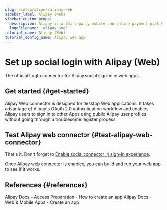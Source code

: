 ```yaml
---
slug: /integrations/alipay-web
sidebar_label: Alipay (Web)
sidebar_custom_props:
  description: Alipay is a third-party mobile and online payment platform.
  logoFilename: 'alipay.svg'
tutorial_name: Alipay (Web)
tutorial_config_name: Alipay web app
---
```




# Set up social login with Alipay (Web)

The official Logto connector for Alipay social sign-in in web apps.

<GuideTip />

## Get started \{#get-started}

Alipay Web connector is designed for desktop Web applications. It takes advantage of Alipay's OAuth 2.0 authentication workflow and enables Alipay users to sign in to other Apps using public Alipay user profiles without going through a troublesome register process.

<Integration />

## Test Alipay web connector \{#test-alipay-web-connector}

That's it. Don't forget to [Enable social connector in sign-in experience](/connectors/social-connectors/#enable-social-sign-in).

Once Alipay web connector is enabled, you can build and run your web app to see if it works.

## References \{#references}

<Url href="https://opendocs.alipay.com/support/01rau6">
  Alipay Docs - Access Preparation - How to create an app
</Url>

<Url href="https://opendocs.alipay.com/open/200/105310">
  Alipay Docs - Web & Mobile Apps - Create an app
</Url>
